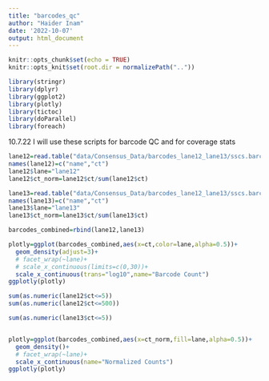 ```yaml
---
title: "barcodes_qc"
author: "Haider Inam"
date: '2022-10-07'
output: html_document
---
```


```r
knitr::opts_chunk$set(echo = TRUE)
knitr::opts_knit$set(root.dir = normalizePath(".."))

library(stringr)
library(dplyr)
library(ggplot2)
library(plotly)
library(tictoc)
library(doParallel)
library(foreach)
```

10.7.22
I will use these scripts for barcode QC and for coverage stats
```r
lane12=read.table("data/Consensus_Data/barcodes_lane12_lane13/sscs.barcodes.lane12.tsv")
names(lane12)=c("name","ct")
lane12$lane="lane12"
lane12$ct_norm=lane12$ct/sum(lane12$ct)

lane13=read.table("data/Consensus_Data/barcodes_lane12_lane13/sscs.barcodes.lane13.tsv")
names(lane13)=c("name","ct")
lane13$lane="lane13"
lane13$ct_norm=lane13$ct/sum(lane13$ct)

barcodes_combined=rbind(lane12,lane13)

plotly=ggplot(barcodes_combined,aes(x=ct,color=lane,alpha=0.5))+
  geom_density(adjust=3)+
  # facet_wrap(~lane)+
  # scale_x_continuous(limits=c(0,30))+
  scale_x_continuous(trans="log10",name="Barcode Count")
ggplotly(plotly)

sum(as.numeric(lane12$ct<=5))
sum(as.numeric(lane12$ct<=500))

sum(as.numeric(lane13$ct<=5))


plotly=ggplot(barcodes_combined,aes(x=ct_norm,fill=lane,alpha=0.5))+
  geom_density()+
  # facet_wrap(~lane)+
  scale_x_continuous(name="Normalized Counts")
ggplotly(plotly)
```


